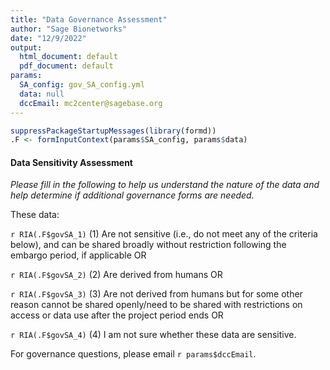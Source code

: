 ```yaml
---
title: "Data Governance Assessment"
author: "Sage Bionetworks"
date: "12/9/2022"
output:
  html_document: default
  pdf_document: default
params:
  SA_config: gov_SA_config.yml
  data: null
  dccEmail: mc2center@sagebase.org
---
```


```r
suppressPackageStartupMessages(library(formd))
.F <- formInputContext(params$SA_config, params$data)
```

#### Data Sensitivity Assessment

_Please fill in the following to help us understand the nature of the data and help determine if additional governance forms are needed._

These data:

  `r RIA(.F$govSA_1)`  (1) Are not sensitive (i.e., do not meet any of the criteria below), and can be shared broadly without restriction following the embargo period, if applicable OR
              
  `r RIA(.F$govSA_2)`  (2) Are derived from humans OR
              
  `r RIA(.F$govSA_3)`  (3) Are not derived from humans but for some other reason cannot be shared openly/need to be shared with restrictions on access or data use after the project period ends OR
              
  `r RIA(.F$govSA_4)`  (4) I am not sure whether these data are sensitive.

For governance questions, please email `r params$dccEmail`.
  